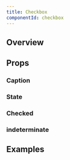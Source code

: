 ```yaml
---
title: Checkbox
componentId: checkbox
---
```



## Overview

<Overview component="checkbox" />

## Props

<PropertyOverview component="checkbox" />

### Caption

<PropertyPreview component="checkbox" property="caption?" />

### State

<PropertyPreview component="checkbox" property="state" />

### Checked

<PropertyPreview component="checkbox" property="checked?" />

### indeterminate

<PropertyPreview component="checkbox" property="indeterminate?" />

## Examples

<Examples component="checkbox" />
